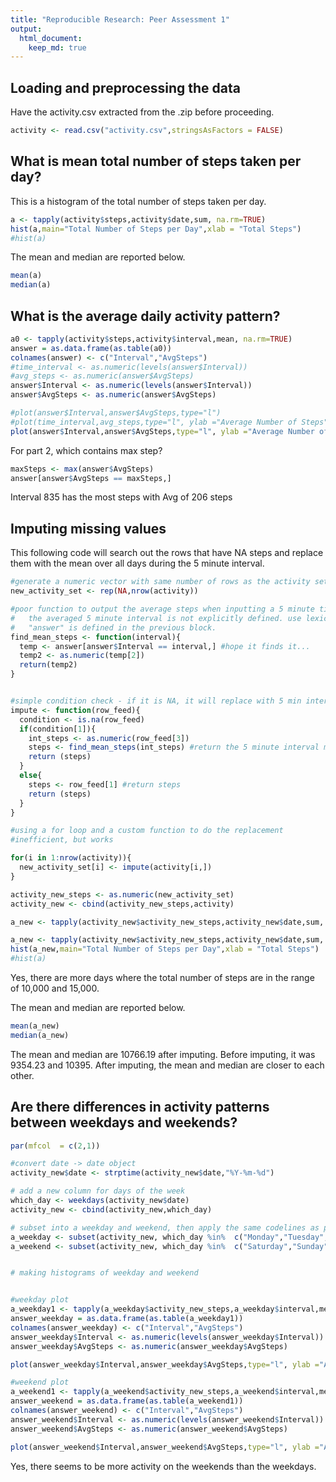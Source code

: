 ```yaml
---
title: "Reproducible Research: Peer Assessment 1"
output: 
  html_document:
    keep_md: true
---
```



## Loading and preprocessing the data

Have the activity.csv extracted from the .zip before proceeding.

```r
activity <- read.csv("activity.csv",stringsAsFactors = FALSE)
```


## What is mean total number of steps taken per day?

This is a histogram of the total number of steps taken per day.

```r
a <- tapply(activity$steps,activity$date,sum, na.rm=TRUE)
hist(a,main="Total Number of Steps per Day",xlab = "Total Steps")
#hist(a)
```

The mean and median are reported below.

```r
mean(a)
median(a)
```


## What is the average daily activity pattern?

```r
a0 <- tapply(activity$steps,activity$interval,mean, na.rm=TRUE)
answer = as.data.frame(as.table(a0)) 
colnames(answer) <- c("Interval","AvgSteps")
#time_interval <- as.numeric(levels(answer$Interval))
#avg_steps <- as.numeric(answer$AvgSteps)
answer$Interval <- as.numeric(levels(answer$Interval))
answer$AvgSteps <- as.numeric(answer$AvgSteps)

#plot(answer$Interval,answer$AvgSteps,type="l")
#plot(time_interval,avg_steps,type="l", ylab ="Average Number of Steps", xlab="")
plot(answer$Interval,answer$AvgSteps,type="l", ylab ="Average Number of Steps", xlab="", main="Average Daily Pattern")
```

For part 2, which contains max step?

```r
maxSteps <- max(answer$AvgSteps)
answer[answer$AvgSteps == maxSteps,]
```

Interval 835 has the most steps with Avg of 206 steps



## Imputing missing values

This following code will search out the rows that have NA steps and replace them with the mean over all days during the 5 minute interval.

```r

#generate a numeric vector with same number of rows as the activity set
new_activity_set <- rep(NA,nrow(activity))

#poor function to output the average steps when inputting a 5 minute time interval.
#   the averaged 5 minute interval is not explicitly defined. use lexical scoping
#   "answer" is defined in the previous block.
find_mean_steps <- function(interval){
  temp <- answer[answer$Interval == interval,] #hope it finds it...
  temp2 <- as.numeric(temp[2])
  return(temp2)
}


#simple condition check - if it is NA, it will replace with 5 min interval mean
impute <- function(row_feed){
  condition <- is.na(row_feed)
  if(condition[1]){
    int_steps <- as.numeric(row_feed[3])
    steps <- find_mean_steps(int_steps) #return the 5 minute interval mean
    return (steps)
  }
  else{
    steps <- row_feed[1] #return steps
    return (steps)
  }
}

#using a for loop and a custom function to do the replacement
#inefficient, but works

for(i in 1:nrow(activity)){
  new_activity_set[i] <- impute(activity[i,])
}

activity_new_steps <- as.numeric(new_activity_set)
activity_new <- cbind(activity_new_steps,activity)

a_new <- tapply(activity_new$activity_new_steps,activity_new$date,sum, na.rm=TRUE)

a_new <- tapply(activity_new$activity_new_steps,activity_new$date,sum, na.rm=TRUE)
hist(a_new,main="Total Number of Steps per Day",xlab = "Total Steps")
#hist(a)
```

Yes, there are more days where the total number of steps are in the range of 10,000 and 15,000.

The mean and median are reported below.

```r
mean(a_new)
median(a_new)
```


The mean and median are 10766.19 after imputing. Before imputing, it was 9354.23 and 10395. After imputing, the mean and median are closer to each other.



## Are there differences in activity patterns between weekdays and weekends?


```r
par(mfcol  = c(2,1))

#convert date -> date object
activity_new$date <- strptime(activity_new$date,"%Y-%m-%d")

# add a new column for days of the week
which_day <- weekdays(activity_new$date)
activity_new <- cbind(activity_new,which_day)

# subset into a weekday and weekend, then apply the same codelines as part 3
a_weekday <- subset(activity_new, which_day %in%  c("Monday","Tuesday","Wednesday","Thursday","Friday"))
a_weekend <- subset(activity_new, which_day %in%  c("Saturday","Sunday"))


# making histograms of weekday and weekend


#weekday plot
a_weekday1 <- tapply(a_weekday$activity_new_steps,a_weekday$interval,mean, na.rm=TRUE)
answer_weekday = as.data.frame(as.table(a_weekday1)) 
colnames(answer_weekday) <- c("Interval","AvgSteps")
answer_weekday$Interval <- as.numeric(levels(answer_weekday$Interval))
answer_weekday$AvgSteps <- as.numeric(answer_weekday$AvgSteps)

plot(answer_weekday$Interval,answer_weekday$AvgSteps,type="l", ylab ="Average Number of Steps", xlab="", main="Weekday Mean Steps")

#weekend plot
a_weekend1 <- tapply(a_weekend$activity_new_steps,a_weekend$interval,mean, na.rm=TRUE)
answer_weekend = as.data.frame(as.table(a_weekend1)) 
colnames(answer_weekend) <- c("Interval","AvgSteps")
answer_weekend$Interval <- as.numeric(levels(answer_weekend$Interval))
answer_weekend$AvgSteps <- as.numeric(answer_weekend$AvgSteps)

plot(answer_weekend$Interval,answer_weekend$AvgSteps,type="l", ylab ="Average Number of Steps", xlab="", main="Weekend Mean Steps")

```


Yes, there seems to be more activity on the weekends than the weekdays.
